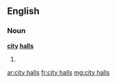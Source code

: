 ==English==

===Noun===
'''[[city]] [[hall]]s'''

# {{plural of|[[city hall]]}}

[[ar:city halls]]
[[fr:city halls]]
[[mg:city halls]]